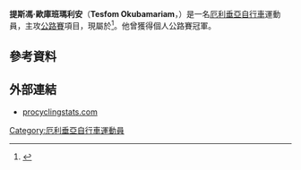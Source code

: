 {{noteTA
|1=zh:厄立特里亚; zh-hans:厄立特里亚; zh-hk:厄立特里亞; zh-tw:厄利垂亞;
}}
{{Infobox sportsperson
| name           = 提斯馮·歐庫班瑪利安<br />''Tesfom Okubamariam''
| image          = 
| image_size     = 
| caption        = 
| birth_name     = 
| fullname       = Issak Tesfom Okubamariam
| nickname       = 
| nationality    = 
| residence      = 
| birth_date     = {{birth date and age|1991|2|28|df=yes}}
| birth_place    = [[厄利垂亞|厄利垂亞]][[門德費拉|門德費拉]]
| death_date     = 
| death_place    = 
| height         = 
| weight         = 
| website        = 
| country        = {{ERI}}
| sport          = [[自行車|自行車]]
| event          = [[公路自行車賽|公路賽]]
| olympics       = 
| show-medals    = yes
| medaltemplates = 
{{MedalSport|男子[[自行車|自行車]]}}
{{MedalCountry|{{ERI}}}}
{{MedalCompetition|[[非洲自行車錦標賽|非洲自行車錦標賽]]}}
{{MedalGold|[[2013年非洲自行車錦標賽|2013年 沙姆沙伊赫]]|個人公路賽}}
{{MedalGold|[[2013年非洲自行車錦標賽|2013年 沙姆沙伊赫]]|U23個人公路賽}}
{{MedalGold|[[2016年非洲自行車錦標賽|2016年 本蘇萊曼]]|個人公路賽}}
{{MedalGold|[[2016年非洲自行車錦標賽|2016年 卡薩布蘭卡]]|團體計時賽}}
}}
'''提斯馮·歐庫班瑪利安'''（'''Tesfom Okubamariam'''，{{bd|1991年|2月28日|catIdx=Okubamariam, Tesfom}}）是一名[[厄利垂亞|厄利垂亞]][[自行車|自行車]]運動員，主攻[[公路自行車賽|公路賽]]項目，現屬於{{link-en|沙迦車隊|Sharjah Team}}<ref>{{cite web |url=http://www.procyclingstats.com/rider.php?id=134500 |title=Tesfom Okubamariam |publisher=procyclingstats.com |date=2016-05-24 |accessdate=2016-05-24 |archive-date=2016-04-24 |archive-url=https://web.archive.org/web/20160424120609/http://www.procyclingstats.com/rider.php?id=134500 |dead-url=no }}</ref>。他曾獲得{{link-en|非洲自行車錦標賽|African Continental Cycling Championships}}個人公路賽冠軍。

== 參考資料 ==
{{Reflist}}

== 外部連結 ==
* [http://www.procyclingstats.com/rider.php?id=134500 procyclingstats.com] {{Wayback|url=http://www.procyclingstats.com/rider.php?id=134500 |date=20160424120609 }}

{{Eritrea-stub}}

{{DEFAULTSORT:Okubamariam, Tesfom}}
[[Category:厄利垂亞自行車運動員|Category:厄利垂亞自行車運動員]]